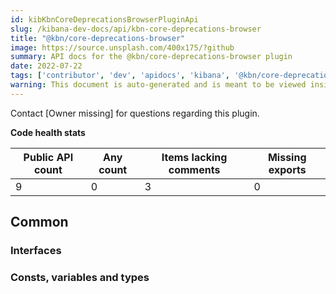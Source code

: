 ```yaml
---
id: kibKbnCoreDeprecationsBrowserPluginApi
slug: /kibana-dev-docs/api/kbn-core-deprecations-browser
title: "@kbn/core-deprecations-browser"
image: https://source.unsplash.com/400x175/?github
summary: API docs for the @kbn/core-deprecations-browser plugin
date: 2022-07-22
tags: ['contributor', 'dev', 'apidocs', 'kibana', '@kbn/core-deprecations-browser']
warning: This document is auto-generated and is meant to be viewed inside our experimental, new docs system. Reach out in #docs-engineering for more info.
---
```




Contact [Owner missing] for questions regarding this plugin.

**Code health stats**

| Public API count  | Any count | Items lacking comments | Missing exports |
|-------------------|-----------|------------------------|-----------------|
| 9 | 0 | 3 | 0 |

## Common

### Interfaces
<DocDefinitionList data={kbnCoreDeprecationsBrowserObj.common.interfaces}/>

### Consts, variables and types
<DocDefinitionList data={kbnCoreDeprecationsBrowserObj.common.misc}/>

